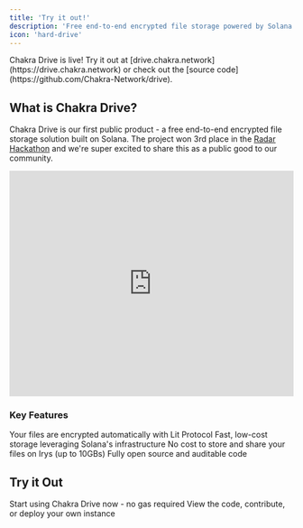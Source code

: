 ```yaml
---
title: 'Try it out!'
description: 'Free end-to-end encrypted file storage powered by Solana'
icon: 'hard-drive'
---
```


<Note>
  Chakra Drive is live! Try it out at
  [drive.chakra.network](https://drive.chakra.network) or check out the [source
  code](https://github.com/Chakra-Network/drive).
</Note>

## What is Chakra Drive?

Chakra Drive is our first public product - a free end-to-end encrypted file storage solution built on Solana.
The project won 3rd place in the [Radar Hackathon](https://x.com/solana/status/1856355031374802958) and we're super excited to share this as a public good to our community.

<iframe
  width='100%'
  height='400'
  src='https://cdn.prod.website-files.com/669de659c0d915d963bf6513%2F671066cbabc19ec4b67fa24b_chakra%20video-transcode.webm'
  title='Chakra Drive Demo'
  frameborder='0'
  allow='accelerometer; autoplay; clipboard-write; encrypted-media; gyroscope; picture-in-picture'
  allowfullscreen
></iframe>

### Key Features

<CardGroup cols={2}>
  <Card title='End-to-End Encryption' icon='lock'>
    Your files are encrypted automatically with Lit Protocol
  </Card>
  <Card title='Powered by Solana' icon='bolt'>
    Fast, low-cost storage leveraging Solana's infrastructure
  </Card>
  <Card title='Free to Use' icon='gift'>
    No cost to store and share your files on Irys (up to 10GBs)
  </Card>
  <Card title='Open Source' icon='code'>
    Fully open source and auditable code
  </Card>
</CardGroup>

## Try it Out

<CardGroup cols={2}>
  <Card title='Live Product' icon='rocket' href='https://drive.chakra.network'>
    Start using Chakra Drive now - no gas required
  </Card>
  <Card
    title='Source Code'
    icon='github'
    href='https://github.com/Chakra-Network/drive'
  >
    View the code, contribute, or deploy your own instance
  </Card>
</CardGroup>
